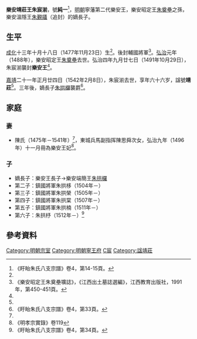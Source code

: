 '''樂安靖莊王朱宸湔'''{{BD|1477年|11月23日|1542年|2月8日|catIdx=Z朱}}，號'''純一'''<ref name=xy>《盱眙朱氏八支宗譜》卷4，第14-15頁。</ref>，[[明朝|明朝]]寧藩第二代樂安王，樂安昭定王[[朱奠壘|朱奠壘]]之孫，樂安溫隱王[[朱覲鑉|朱覲鑉]]（追封）的嫡長子。

==生平==
[[成化|成化]]十三年十月十八日（1477年11月23日）生<ref name=xy/>。後封輔國將軍<ref name=mz>《樂安昭定王朱奠壘壙誌》，《江西出土墓誌選編》，江西教育出版社，1991年，第450-451頁。</ref>。[[弘治|弘治]]元年（1488年），樂安昭定王[[朱奠壘|朱奠壘]]去世。弘治四年九月廿七日（1491年10月29日），朱宸湔襲封'''樂安王'''<ref name=xy/>。

[[嘉靖|嘉靖]]二十一年正月廿四日（1542年2月8日），朱宸湔去世，享年六十六岁，諡號'''靖莊'''<ref name=xy/>。三年後，嫡長子[[朱拱欏|朱拱欏]]襲爵<ref>《盱眙朱氏八支宗譜》卷4，第33頁。</ref>。

==家庭==
===妻===
*陳氏（1475年－1541年）<ref name=xy/>，東城兵馬副指挥陳思舜次女，弘治九年（1496年）十一月冊為樂安王妃<ref>《明孝宗實錄》卷119</ref>。

===子===
*嫡長子：樂安王長子→樂安端簡王[[朱拱欏|朱拱欏]]
*第二子：鎮國將軍朱拱栘（1504年－）
*第三子：鎮國將軍朱拱榮（1505年－）
*第四子：鎮國將軍朱拱棠（1507年－）
*第五子：鎮國將軍朱拱楠（1511年－）
*第六子：朱拱杼（1512年－）<ref>《盱眙朱氏八支宗譜》卷4，第34頁。</ref>

== 參考資料 ==
{{reflist|2}}

{{s-start}}
{{s-bef|before=祖昭定王[[朱奠壘|朱奠壘]]}}
{{s-ttl|title=[[明朝藩王列表_(寧王系)#樂安國|明樂安國國王]]|years=1491年－1542年}}
{{s-aft|after=子端簡王[[朱拱欏|朱拱欏]]}}
{{end}}


[[Category:明朝宗室|Category:明朝宗室]]
[[Category:明朝寧王府|Category:明朝寧王府]]
[[Category:朱姓|C宸]]
[[Category:諡靖莊|Category:諡靖莊]]